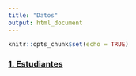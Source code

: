 ```yaml
---
title: "Datos"
output: html_document
---
```


```r
knitr::opts_chunk$set(echo = TRUE)
```


### [1. Estudiantes](https://didier-murillo.netlify.com/estudiantes.txt)